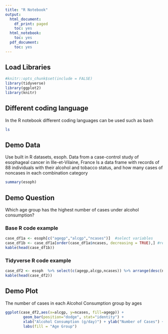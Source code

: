 ```yaml
---
title: "R Notebook"
output:
  html_document:
    df_print: paged
    toc: yes
  html_notebook:
    toc: yes
  pdf_document:
    toc: yes
---
```


## Load Libraries
```r
#knitr::opts_chunk$set(include = FALSE)
library(tidyverse)
library(ggplot2)
library(knitr)
```

## Different coding language
In the R notebook different coding languages can be used such as bash
```bash
ls
```
## Demo Data
Use built in R datasets, esoph. Data from a case-control study of esophageal cancer in Ille-et-Vilaine, France
Is a data frame with records of 88 individuals with their alcohol and tobacco status, and how many cases of noncases in each combination category
```r
summary(esoph)
```
## Demo Question
Which age group has the highest number of cases under alcohol consumption?

### Base R code example 
```r
case_df1a <- esoph[c("agegp","alcgp","ncases")]  #select variables 
case_df1b <- case_df1a[order(case_df1a$ncases, decreasing = TRUE),] #reorder in decreasing
kable(head(case_df1b))
```

### Tidyverse R code example 
```r
case_df2 <- esoph  %>% select(c(agegp,alcgp,ncases)) %>% arrange(desc(ncases)) 
kable(head(case_df2))
```

## Demo Plot
The number of cases in each Alcohol Consumption group by ages 
```r
ggplot(case_df2,aes(x=alcgp, y=ncases, fill=agegp)) +
        geom_bar(position="dodge", stat="identity") +
        xlab("Alcohol Consumption (g/day)") + ylab("Number of Cases") +
        labs(fill = "Age Group")
```

